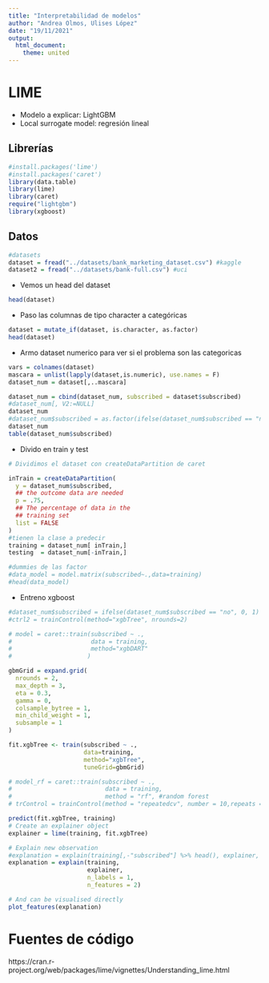 ```yaml
---
title: "Interpretabilidad de modelos"
author: "Andrea Olmos, Ulises López"
date: "19/11/2021"
output: 
  html_document:
    theme: united
---
```

# LIME
- Modelo a explicar: LightGBM
- Local surrogate model: regresión lineal

## Librerías
```r
#install.packages('lime')
#install.packages('caret')
library(data.table)
library(lime)
library(caret)
require("lightgbm")
library(xgboost)
```

## Datos
```r
#datasets
dataset = fread("../datasets/bank_marketing_dataset.csv") #kaggle
dataset2 = fread("../datasets/bank-full.csv") #uci
```

- Vemos un head del dataset

```r
head(dataset)
```
- Paso las columnas de tipo character a categóricas

```r
dataset = mutate_if(dataset, is.character, as.factor)
head(dataset)
```

- Armo dataset numerico para ver si el problema son las categoricas
```r
vars = colnames(dataset)
mascara = unlist(lapply(dataset,is.numeric), use.names = F)
dataset_num = dataset[,..mascara]

dataset_num = cbind(dataset_num, subscribed = dataset$subscribed)
#dataset_num[, V2:=NULL]
dataset_num
#dataset_num$subscribed = as.factor(ifelse(dataset_num$subscribed == "no", 0, 1))
dataset_num
table(dataset_num$subscribed)
```


- Divido en train y test

```r
# Dividimos el dataset con createDataPartition de caret

inTrain = createDataPartition(
  y = dataset_num$subscribed,
  ## the outcome data are needed
  p = .75,
  ## The percentage of data in the
  ## training set
  list = FALSE
)
#tienen la clase a predecir
training = dataset_num[ inTrain,]
testing  = dataset_num[-inTrain,]

```


```r
#dummies de las factor
#data_model = model.matrix(subscribed~.,data=training)
#head(data_model)
```

- Entreno xgboost
```r
#dataset_num$subscribed = ifelse(dataset_num$subscribed == "no", 0, 1)
#ctrl2 = trainControl(method="xgbTree", nrounds=2)

# model = caret::train(subscribed ~ ., 
#                      data = training, 
#                      method="xgbDART"
#                     )

gbmGrid = expand.grid(
  nrounds = 2,
  max_depth = 3,
  eta = 0.3,
  gamma = 0,
  colsample_bytree = 1,
  min_child_weight = 1, 
  subsample = 1
)

fit.xgbTree <- train(subscribed ~ .,  
                     data=training, 
                     method="xgbTree",
                     tuneGrid=gbmGrid)

# model_rf = caret::train(subscribed ~ ., 
#                          data = training,
#                          method = "rf", #random forest
# trControl = trainControl(method = "repeatedcv", number = 10,repeats = 5, verboseIter = FALSE))

predict(fit.xgbTree, training)
# Create an explainer object
explainer = lime(training, fit.xgbTree)

```


```r
# Explain new observation
#explanation = explain(training[,-"subscribed"] %>% head(), explainer, n_labels = 1, n_features = 4)
explanation = explain(training, 
                      explainer, 
                      n_labels = 1, 
                      n_features = 2)

```

```r
# And can be visualised directly
plot_features(explanation)
```


# Fuentes de código

https://cran.r-project.org/web/packages/lime/vignettes/Understanding_lime.html

